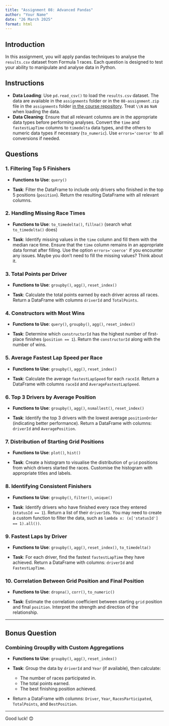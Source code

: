 ```yaml
---
title: "Assignment 08: Advanced Pandas"
author: "Your Name"
date: "26 March 2025"
format: html
---
```


## Introduction

In this assignment, you will apply pandas techniques to analyse the `results.csv` dataset from Formula 1 races. Each question is designed to test your ability to manipulate and analyse data in Python.

## Instructions

- **Data Loading**: Use `pd.read_csv()` to load the `results.csv` dataset. The data are available in the `assignments` folder or in the `08-assignment.zip` file in the `assignments` folder [in the course repository](https://github.com/danilofreire/qtm350/tree/main/assignments). Treat `\\N` as `NaN` when loading the data.
- **Data Cleaning**: Ensure that all relevant columns are in the appropriate data types before performing analyses. Convert the `time` and `fastestLapTime` columns to `timedelta` data types, and the others to numeric data types if necessary (`to_numeric`). Use `errors='coerce'` to all conversions if needed.

## Questions

### 1. Filtering Top 5 Finishers

- **Functions to Use**: `query()`
  
- **Task**: Filter the DataFrame to include only drivers who finished in the top 5 positions (`position`). Return the resulting DataFrame with all relevant columns.

### 2. Handling Missing Race Times

- **Functions to Use**: `to_timedelta()`, `fillna()` (search what `to_timedelta()` does)
  
- **Task**: Identify missing values in the `time` column and fill them with the median race time. Ensure that the `time` column remains in an appropriate data format after filling. Use the option `errors='coerce'` if you encounter any issues. Maybe you don't need to fill the missing values? Think about it.

### 3. Total Points per Driver

- **Functions to Use**: `groupby()`, `agg()`, `reset_index()`
  
- **Task**: Calculate the total points earned by each driver across all races. Return a DataFrame with columns `driverId` and `TotalPoints`.

### 4. Constructors with Most Wins

- **Functions to Use**: `query()`, `groupby()`, `agg()`, `reset_index()`
  
- **Task**: Determine which `constructorId` has the highest number of first-place finishes (`position == 1`). Return the `constructorId` along with the number of wins.

### 5. Average Fastest Lap Speed per Race

- **Functions to Use**: `groupby()`, `agg()`, `reset_index()`
  
- **Task**: Calculate the average `fastestLapSpeed` for each `raceId`. Return a DataFrame with columns `raceId` and `AverageFastestLapSpeed`.

### 6. Top 3 Drivers by Average Position

- **Functions to Use**: `groupby()`, `agg()`, `nsmallest()`, `reset_index()`
  
- **Task**: Identify the top 3 drivers with the lowest average `positionOrder` (indicating better performance). Return a DataFrame with columns: `driverId` and `AveragePosition`.

### 7. Distribution of Starting Grid Positions

- **Functions to Use**: `plot()`, `hist()`
  
- **Task**: Create a histogram to visualise the distribution of `grid` positions from which drivers started the races. Customise the histogram with appropriate titles and labels.

### 8. Identifying Consistent Finishers

- **Functions to Use**: `groupby()`, `filter()`, `unique()`
  
- **Task**: Identify drivers who have finished every race they entered (`statusId == 1`). Return a list of their `driverId`s. You may need to create a custom function to filter the data, such as `lambda x: (x['statusId'] == 1).all())`.

### 9. Fastest Laps by Driver

- **Functions to Use**: `groupby()`, `agg()`, `reset_index()`, `to_timedelta()`
  
- **Task**: For each driver, find the fastest `fastestLapTime` they have achieved. Return a DataFrame with columns: `driverId` and `FastestLapTime`.

### 10. Correlation Between Grid Position and Final Position

- **Functions to Use**: `dropna()`, `corr()`, `to_numeric()`
  
- **Task**: Estimate the correlation coefficient between starting `grid` position and final `position`. Interpret the strength and direction of the relationship.

---

## Bonus Question

### Combining GroupBy with Custom Aggregations

- **Functions to Use**: `groupby()`, `agg()`, `reset_index()`
  
- **Task**: Group the data by `driverId` and `Year` (if available), then calculate:
  - The number of races participated in.
  - The total points earned.
  - The best finishing position achieved.
  
- Return a DataFrame with columns: `Driver`, `Year`, `RacesParticipated`, `TotalPoints`, and `BestPosition`.

---

Good luck! 😊
